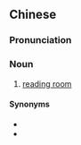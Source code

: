 {{also|阅读室}}
==Chinese==
{{zh-forms|s=阅读室|type=21}}

===Pronunciation===
{{zh-pron
|m=yuèdú室
|c=jyut6 duk6 sat1
|cat=n
}}

===Noun===
{{zh-noun}}

# [[reading room]]

====Synonyms====
* {{zh-l|圖書室}}
* {{zh-l|閱覽室}}